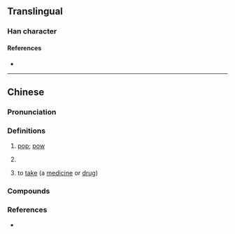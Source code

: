{{character info}}
==Translingual==

===Han character===
{{Han char|rn=30|rad=口|as=08|sn=11|four=66000|canj=RQHA|ids=⿰口拍}}

====References====
* {{Han ref|kx=0196.261|hdz=10636.040|uh=556A|ud=21866|bh=B0D4|bd=45268}}

----

==Chinese==
{{zh-forms}}

===Pronunciation===
{{zh-pron
|m=pā,piā
|c=paak1,paa1
|cat=n,v
}}

===Definitions===
{{zh-hanzi}}

# {{lb|zh|onomatopoeia}} [[pop]]; [[pow]]
# {{lb|zh|neologism|slang}} {{zh-synonym|啪啪啪|to [[have sex]]}}
# {{lb|zh|Cantonese}} to [[take]] (a [[medicine]] or [[drug]])
#: {{zh-x|啪 咗 粒 止痛藥|to have '''taken''' a painkiller|C}}

===Compounds===
{{zh-der|啪啪啪|啪啦|劈劈啪啪|啪嚓|劈里啪啦|劈啪|啪嗒|啪丸|啪嘢}}

===References===
* {{R:yue:mfccd}}